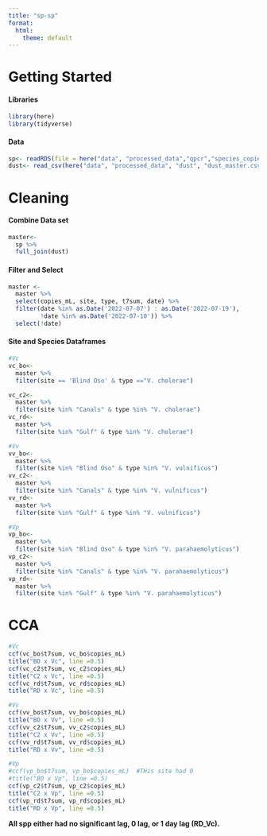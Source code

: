 ```yaml
---
title: "sp-sp"
format:
  html:
    theme: default
---
```


# Getting Started

#### Libraries

```r
library(here)
library(tidyverse)
```

#### Data

```r
sp<- readRDS(file = here("data", "processed_data","qpcr","species_copies.rds"))
dust<- read_csv(here("data", "processed_data", "dust", "dust_master.csv"))
```

# Cleaning

#### Combine Data set

```r
master<- 
  sp %>%
  full_join(dust)
```

#### Filter and Select

```r
master <- 
  master %>%
  select(copies_mL, site, type, t7sum, date) %>%
  filter(date %in% as.Date('2022-07-07') : as.Date('2022-07-19'),
         !date %in% as.Date('2022-07-10')) %>%
  select(!date)
```

#### Site and Species Dataframes

```r
#Vc
vc_bo<- 
  master %>%
  filter(site == 'Blind Oso' & type =="V. cholerae")

vc_c2<- 
  master %>%
  filter(site %in% "Canals" & type %in% "V. cholerae")
vc_rd<- 
  master %>%
  filter(site %in% "Gulf" & type %in% "V. cholerae")

#Vv
vv_bo<- 
  master %>%
  filter(site %in% "Blind Oso" & type %in% "V. vulnificus")
vv_c2<- 
  master %>%
  filter(site %in% "Canals" & type %in% "V. vulnificus")
vv_rd<- 
  master %>%
  filter(site %in% "Gulf" & type %in% "V. vulnificus")

#Vp
vp_bo<- 
  master %>%
  filter(site %in% "Blind Oso" & type %in% "V. parahaemolyticus")
vp_c2<- 
  master %>%
  filter(site %in% "Canals" & type %in% "V. parahaemolyticus")
vp_rd<- 
  master %>%
  filter(site %in% "Gulf" & type %in% "V. parahaemolyticus")
```

<!--# Did not log10 dust since spp-distributions are all non-normal for the most part anyway -->

# CCA

```r
#Vc
ccf(vc_bo$t7sum, vc_bo$copies_mL) 
title("BO x Vc", line =0.5)
ccf(vc_c2$t7sum, vc_c2$copies_mL) 
title("C2 x Vc", line =0.5)
ccf(vc_rd$t7sum, vc_rd$copies_mL) 
title("RD x Vc", line =0.5)

#Vv
ccf(vv_bo$t7sum, vv_bo$copies_mL) 
title("BO x Vv", line =0.5)
ccf(vv_c2$t7sum, vv_c2$copies_mL) 
title("C2 x Vv", line =0.5)
ccf(vv_rd$t7sum, vv_rd$copies_mL) 
title("RD x Vv", line =0.5)

#Vp
#ccf(vp_bo$t7sum, vp_bo$copies_mL)  #THis site had 0
#title("BO x Vp", line =0.5)
ccf(vp_c2$t7sum, vp_c2$copies_mL) 
title("C2 x Vp", line =0.5)
ccf(vp_rd$t7sum, vp_rd$copies_mL) 
title("RD x Vp", line =0.5)
```

**All spp either had no significant lag, 0 lag, or 1 day lag (RD_Vc).**
